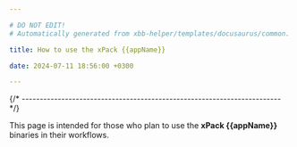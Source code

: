```yaml
---

# DO NOT EDIT!
# Automatically generated from xbb-helper/templates/docusaurus/common.

title: How to use the xPack {{appName}}

date: 2024-07-11 18:56:00 +0300

---
```




{/* ------------------------------------------------------------------------ */}

This page is intended for those who plan
to use the **xPack {{appName}}** binaries in their workflows.

<Versioning/>

<LibrariesAndRpath/>

<More/>
